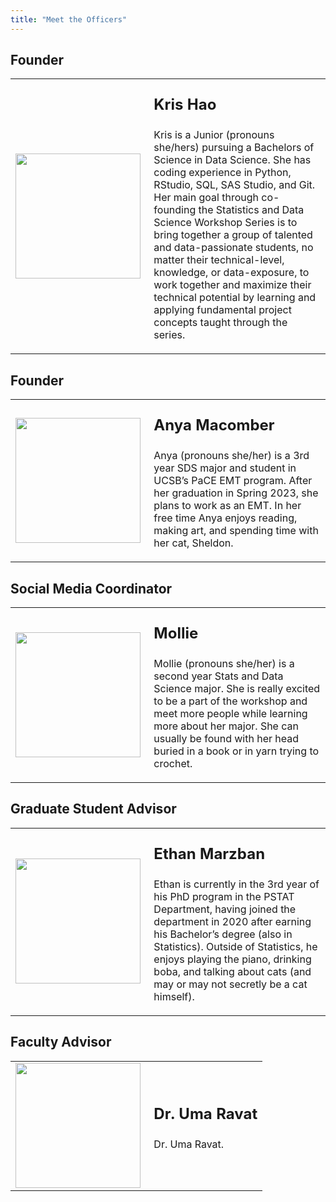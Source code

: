 ```yaml
---
title: "Meet the Officers"
---
```


<!--First Officer-->

:::{.callout-note collapse="false"}
## Founder
<table>
  <tr>
    <td style = "padding-right: 10pt">
      <img src = "../Images/Profiles/kris-photo.png" width = 200>
    </td>
    <td>
      <p style = "font-size:24px"><b>Kris Hao</b></p>
      <p>
        Kris is a Junior (pronouns she/hers) pursuing a Bachelors of Science in Data Science. She has coding experience in Python, RStudio, SQL, SAS Studio, and Git. Her main goal through co-founding the Statistics and Data Science Workshop Series is to bring together a group of talented and data-passionate students, no matter their technical-level, knowledge, or data-exposure, to work together and maximize their technical potential by learning and applying fundamental project concepts taught through the series.  
      </p>
    </td>
  </tr>
</table>
:::


<!--Second Officer-->

:::{.callout-note collapse="false"}
## Founder
<table>
  <tr>
    <td style = "padding-right: 10pt">
      <img src = "../Images/Profiles/anya-photo.png" width = 200>
    </td>
    <td>
      <p style = "font-size:24px"><b>Anya Macomber</b></p>
      <p>
        Anya (pronouns she/her) is a 3rd year SDS major and student in UCSB's PaCE EMT program. After her graduation in Spring 2023, she plans to work as an EMT. In her free time Anya enjoys reading, making art, and spending time with her cat, Sheldon.      
      </p>
    </td>
  </tr>
</table>
:::

<!--Third Officer-->

:::{.callout-note collapse="false"}
## Social Media Coordinator
<table>
  <tr>
    <td style = "padding-right: 10pt">
      <img src = "../Images/Profiles/mollie-photo.png" width = 200>
    </td>
    <td>
      <p style = "font-size:24px"><b>Mollie</b></p>
      <p>
        Mollie (pronouns she/her) is a second year Stats and Data Science major. She is really excited to be a part of the workshop and meet more people while learning more about her major. She can usually be found with her head buried in a book or in yarn trying to crochet.  
      </p>
    </td>
  </tr>
</table>
:::

<!--Fourth Officer-->

:::{.callout-note collapse="false"}
## Graduate Student Advisor
<table>
  <tr>
    <td style = "padding-right: 10pt">
      <img src = "../Images/Profiles/Ethan.png" width = 200>
    </td>
    <td>
      <p style = "font-size:24px"><b>Ethan Marzban</b></p>
      <p>
        Ethan is currently in the 3rd year of his PhD program in the PSTAT Department, having joined the department in 2020 after earning his Bachelor's degree (also in Statistics). Outside of Statistics, he enjoys playing the piano, drinking boba, and talking about cats (and may or may not secretly be a cat himself).
      </p>
    </td>
  </tr>
</table>
:::

<!--Fifth Officer-->

:::{.callout-note collapse="false"}
## Faculty Advisor
<table>
  <tr>
    <td style = "padding-right: 10pt">
      <img src = "../Images/Profiles/placeholder.png" width = 200>
    </td>
    <td>
      <p style = "font-size:24px"><b>Dr. Uma Ravat</b></p>
      <p>
        Dr. Uma Ravat.
      </p>
    </td>
  </tr>
</table>
:::